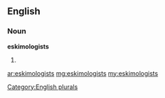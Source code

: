 ==English==

===Noun===
'''eskimologists'''

# {{plural of|[[eskimologist]]}}

[[Category:English plurals]]

[[ar:eskimologists]]
[[mg:eskimologists]]
[[my:eskimologists]]
